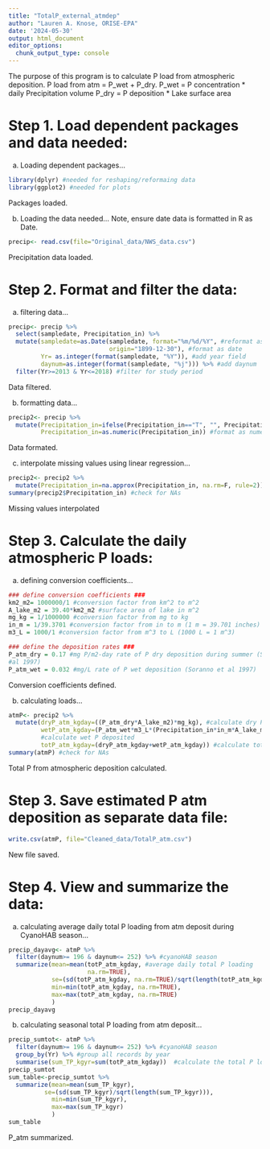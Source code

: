 ```yaml
---
title: "TotalP_external_atmdep"
author: "Lauren A. Knose, ORISE-EPA"
date: '2024-05-30'
output: html_document
editor_options: 
  chunk_output_type: console
---
```


The purpose of this program is to calculate P load from atmospheric deposition. 
P load from atm = P_wet + P_dry.
P_wet = P concentration * daily Precipitation volume
P_dry = P deposition * Lake surface area


# Step 1. Load dependent packages and data needed:

a) Loading dependent packages...
```r
library(dplyr) #needed for reshaping/reformaing data
library(ggplot2) #needed for plots
```

Packages loaded.

b) Loading the data needed...
Note, ensure date data is formatted in R as Date.

```r
precip<- read.csv(file="Original_data/NWS_data.csv")
```

Precipitation data loaded.

# Step 2. Format and filter the data:

a) filtering data...
```r
precip<- precip %>%
  select(sampledate, Precipitation_in) %>%
  mutate(sampledate=as.Date(sampledate, format="%m/%d/%Y", #reformat as date
                            origin="1899-12-30"), #format as date
         Yr= as.integer(format(sampledate, "%Y")), #add year field
         daynum=as.integer(format(sampledate, "%j"))) %>% #add daynum
  filter(Yr>=2013 & Yr<=2018) #filter for study period
```

Data filtered.

b) formatting data...

```r
precip2<- precip %>%
  mutate(Precipitation_in=ifelse(Precipitation_in=="T", "", Precipitation_in),#remove flagged records with value "T"
         Precipitation_in=as.numeric(Precipitation_in)) #format as numeric
```

Data formated.

c) interpolate missing values using linear regression...

```r
precip2<- precip2 %>%
  mutate(Precipitation_in=na.approx(Precipitation_in, na.rm=F, rule=2)) #fill missing vlaues with na approx or closest value
summary(precip2$Precipitation_in) #check for NAs
```

Missing values interpolated

# Step 3. Calculate the daily atmospheric P loads:

a) defining conversion coefficients...

```r
### define conversion coefficients ###
km2_m2= 1000000/1 #conversion factor from km^2 to m^2
A_lake_m2 = 39.40*km2_m2 #surface area of lake in m^2 
mg_kg = 1/1000000 #conversion factor from mg to kg
in_m = 1/39.3701 #conversion factor from in to m (1 m = 39.701 inches)
m3_L = 1000/1 #conversion factor from m^3 to L (1000 L = 1 m^3)

### define the deposition rates ###
P_atm_dry = 0.17 #mg P/m2-day rate of P dry deposition during summer (Soranno et 
#al 1997)
P_atm_wet = 0.032 #mg/L rate of P wet deposition (Soranno et al 1997)
```

Conversion coefficients defined.

b) calculating loads...

```r
atmP<- precip2 %>%
  mutate(dryP_atm_kgday=((P_atm_dry*A_lake_m2)*mg_kg), #calculate dry P
         wetP_atm_kgday=(P_atm_wet*m3_L*(Precipitation_in*in_m*A_lake_m2)*mg_kg),
         #calculate wet P deposited
         totP_atm_kgday=(dryP_atm_kgday+wetP_atm_kgday)) #calculate total P_atm
summary(atmP) #check for NAs
```

Total P from atmospheric deposition calculated.

# Step 3. Save estimated P atm deposition as separate data file:

```r
write.csv(atmP, file="Cleaned_data/TotalP_atm.csv")
```

New file saved.

# Step 4. View and summarize the data:

a) calculating average daily total P loading from atm deposit during CyanoHAB season...

```r
precip_dayavg<- atmP %>%  
  filter(daynum>= 196 & daynum<= 252) %>% #cyanoHAB season
  summarize(mean=mean(totP_atm_kgday, #average daily total P loading
                      na.rm=TRUE),
            se=(sd(totP_atm_kgday, na.rm=TRUE)/sqrt(length(totP_atm_kgday))),
            min=min(totP_atm_kgday, na.rm=TRUE),
            max=max(totP_atm_kgday, na.rm=TRUE)
            )
precip_dayavg
```

b) calculating seasonal total P loading from atm deposit...

```r
precip_sumtot<- atmP %>%
  filter(daynum>= 196 & daynum<= 252) %>% #cyanoHAB season
  group_by(Yr) %>% #group all records by year
  summarise(sum_TP_kgyr=sum(totP_atm_kgday))  #calculate the total P load
precip_sumtot
sum_table<-precip_sumtot %>%
  summarize(mean=mean(sum_TP_kgyr),
          se=(sd(sum_TP_kgyr)/sqrt(length(sum_TP_kgyr))),
            min=min(sum_TP_kgyr),
            max=max(sum_TP_kgyr)
            )
sum_table
```

P_atm summarized.
